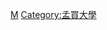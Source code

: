 {{Commonscat|Alumni of the University of Mumbai}}

[[Category:印度大學校友|M]]
[[Category:孟買大學|Category:孟買大學]]